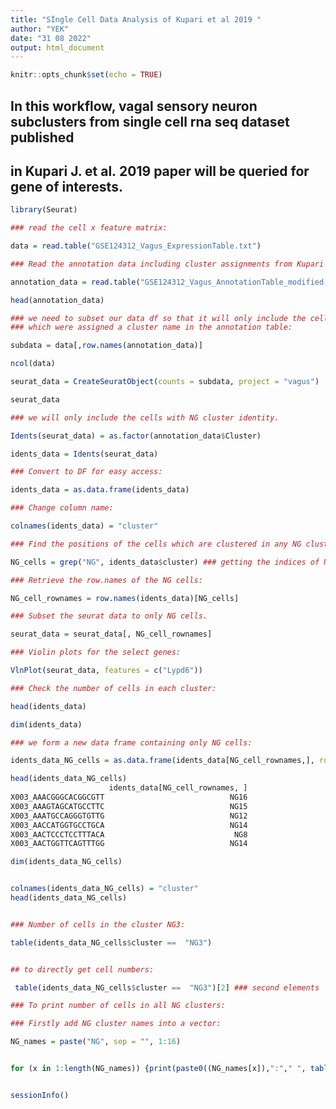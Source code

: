 ---
title: "Sİngle Cell Data Analysis of Kupari et al 2019 "
author: "YEK"
date: "31 08 2022"
output: html_document
---

```{r setup, include=FALSE}
knitr::opts_chunk$set(echo = TRUE)
```

## In this workflow, vagal sensory neuron subclusters from single cell rna seq dataset published
## in Kupari J. et al. 2019 paper will be queried for gene of interests. 

```{r}

library(Seurat)

### read the cell x feature matrix:

data = read.table("GSE124312_Vagus_ExpressionTable.txt")

### Read the annotation data including cluster assignments from Kupari et al.:

annotation_data = read.table("GSE124312_Vagus_AnnotationTable_modified.txt")

head(annotation_data)

### we need to subset our data df so that it will only include the cells 
### which were assigned a cluster name in the annotation table: 

subdata = data[,row.names(annotation_data)]

ncol(data)

seurat_data = CreateSeuratObject(counts = subdata, project = "vagus")

seurat_data

### we will only include the cells with NG cluster identity.

Idents(seurat_data) = as.factor(annotation_data$Cluster)

idents_data = Idents(seurat_data)

### Convert to DF for easy access:

idents_data = as.data.frame(idents_data)

### Change column name:

colnames(idents_data) = "cluster"

### Find the positions of the cells which are clustered in any NG cluster:

NG_cells = grep("NG", idents_data$cluster) ### getting the indices of NG cells.

### Retrieve the row.names of the NG cells:

NG_cell_rownames = row.names(idents_data)[NG_cells]

### Subset the seurat data to only NG cells.

seurat_data = seurat_data[, NG_cell_rownames]

### Violin plots for the select genes:

VlnPlot(seurat_data, features = c("Lypd6"))

### Check the number of cells in each cluster:

head(idents_data)

dim(idents_data)

### we form a new data frame containing only NG cells:

idents_data_NG_cells = as.data.frame(idents_data[NG_cell_rownames,], row.names = NG_cell_rownames)

head(idents_data_NG_cells)
                      idents_data[NG_cell_rownames, ]
X003_AAACGGGCACGGCGTT                            NG16
X003_AAAGTAGCATGCCTTC                            NG15
X003_AAATGCCAGGGTGTTG                            NG12
X003_AACCATGGTGCCTGCA                            NG14
X003_AACTCCCTCCTTTACA                             NG8
X003_AACTGGTTCAGTTTGG                            NG14

dim(idents_data_NG_cells)


colnames(idents_data_NG_cells) = "cluster"
head(idents_data_NG_cells)


### Number of cells in the cluster NG3:

table(idents_data_NG_cells$cluster ==  "NG3")


## to directly get cell numbers: 

 table(idents_data_NG_cells$cluster ==  "NG3")[2] ### second elements 

### To print number of cells in all NG clusters:

### Firstly add NG cluster names into a vector:

NG_names = paste("NG", sep = "", 1:16)  


for (x in 1:length(NG_names)) {print(paste0((NG_names[x]),":"," ", table(idents_data_NG_cells$cluster ==  NG_names[x])[2]," ","cells"))}


sessionInfo()









```


